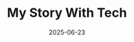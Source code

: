 ---
title: 'My Story With Tech'
date: '2025-06-23'
lastmod: '2025-06-23'
tags: ['nonfiction', 'personal', 'tech']
draft: false
summary: 
---